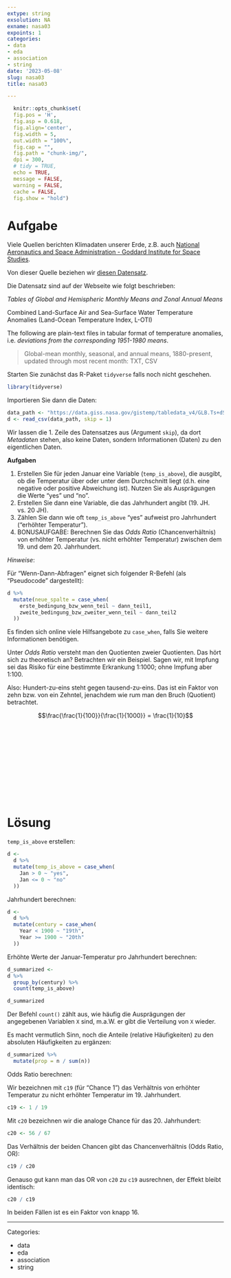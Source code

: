 ```yaml
---
extype: string
exsolution: NA
exname: nasa03
expoints: 1
categories:
- data
- eda
- association
- string
date: '2023-05-08'
slug: nasa03
title: nasa03

---
```





```r
  knitr::opts_chunk$set(
  fig.pos = 'H',
  fig.asp = 0.618,
  fig.align='center',
  fig.width = 5,
  out.width = "100%",
  fig.cap = "", 
  fig.path = "chunk-img/",
  dpi = 300,
  # tidy = TRUE,
  echo = TRUE,
  message = FALSE,
  warning = FALSE,
  cache = FALSE,
  fig.show = "hold")
```




# Aufgabe


Viele Quellen berichten Klimadaten unserer Erde, z.B. auch [National Aeronautics and Space Administration - Goddard Institute for Space Studies](https://data.giss.nasa.gov/gistemp/).

Von dieser Quelle beziehen wir [diesen Datensatz](https://data.giss.nasa.gov/gistemp/tabledata_v4/GLB.Ts+dSST.csv).


Die Datensatz sind auf der Webseite wie folgt beschrieben:


*Tables of Global and Hemispheric Monthly Means and Zonal Annual Means*

Combined Land-Surface Air and Sea-Surface Water Temperature Anomalies (Land-Ocean Temperature Index, L-OTI)

The following are plain-text files in tabular format of temperature anomalies, i.e. *deviations from the corresponding 1951-1980 means*.


>   Global-mean monthly, seasonal, and annual means, 1880-present, updated through most recent month: TXT, CSV

Starten Sie zunächst das R-Paket `tidyverse` falls noch nicht geschehen.

```r
library(tidyverse)
```


Importieren Sie dann die Daten:

```r
data_path <- "https://data.giss.nasa.gov/gistemp/tabledata_v4/GLB.Ts+dSST.csv"
d <- read_csv(data_path, skip = 1)
```

Wir lassen die 1. Zeile des Datensatzes aus (Argument `skip`), da dort *Metadaten* stehen,
also keine Daten, sondern Informationen (Daten) zu den eigentlichen Daten.


**Aufgaben**


1. Erstellen Sie für jeden Januar eine Variable (`temp_is_above`), die ausgibt, ob die Temperatur über oder unter dem Durchschnitt liegt (d.h. eine negative oder positive Abweichung ist). Nutzen Sie als Ausprägungen die Werte "yes" und "no".
2. Erstellen Sie dann eine Variable, die das Jahrhundert angibt (19. JH. vs. 20 JH).
3. Zählen Sie dann wie oft `temp_is_above` "yes" aufweist pro Jahrhundert ("erhöhter Temperatur").
4. BONUSAUFGABE: Berechnen Sie das *Odds Ratio* (Chancenverhältnis) von erhöhter Temperatur (vs. nicht erhöhter Temperatur) zwischen dem 19. und dem 20. Jahrhundert.


*Hinweise*:

Für "Wenn-Dann-Abfragen" eignet sich folgender R-Befehl (als "Pseudocode" dargestellt):

```r
d %>% 
  mutate(neue_spalte = case_when(
    erste_bedingung_bzw_wenn_teil ~ dann_teil1,
    zweite_bedingung_bzw_zweiter_wenn_teil ~ dann_teil2
  ))
```


Es finden sich online viele Hilfsangebote zu `case_when`, falls Sie weitere Informationen benötigen.


Unter *Odds Ratio* versteht man den Quotienten zweier Quotienten. Das hört sich zu theoretisch an? Betrachten wir ein Beispiel. Sagen wir, mit Impfung sei das Risiko für eine bestimmte Erkrankung 1:1000; ohne Impfung aber 1:100.

Also: Hundert-zu-eins steht gegen tausend-zu-eins. Das ist ein Faktor von zehn bzw. von ein Zehntel, jenachdem wie rum man den Bruch (Quotient) betrachtet.


$$\frac{\frac{1}{100}}{\frac{1}{1000}} = \frac{1}{10}$$


</br>
</br>
</br>
</br>
</br>
</br>
</br>
</br>
</br>
</br>

# Lösung


`temp_is_above` erstellen:


```r
d <-
  d %>% 
  mutate(temp_is_above = case_when(
    Jan > 0 ~ "yes",
    Jan <= 0 ~ "no"
  ))
```


Jahrhundert berechnen:


```r
d <-
  d %>% 
  mutate(century = case_when(
    Year < 1900 ~ "19th",
    Year >= 1900 ~ "20th"
  ))
```


Erhöhte Werte der Januar-Temperatur pro Jahrhundert berechnen:


```r
d_summarized <- 
d %>% 
  group_by(century) %>% 
  count(temp_is_above)

d_summarized
```


Der Befehl `count()` zählt aus, wie häufig die Ausprägungen der angegebenen Variablen `X` sind,
m.a.W. er gibt die Verteilung von `X` wieder.

Es macht vermutlich Sinn, noch die Anteile (relative Häufigkeiten) zu den absoluten Häufigkeiten zu ergänzen:



```r
d_summarized %>% 
  mutate(prop = n / sum(n))
```


Odds Ratio berechnen:

Wir bezeichnen mit `c19` (für "Chance 1") das Verhältnis von erhöhter Temperatur zu nicht erhöhter Temperatur im 19. Jahrhundert.

```r
c19 <- 1 / 19
```

Mit `c20` bezeichnen wir die analoge Chance für das 20. Jahrhundert:

```r
c20 <- 56 / 67
```

Das Verhältnis der beiden Chancen gibt das Chancenverhältnis (Odds Ratio, OR):


```r
c19 / c20
```


Genauso gut kann man das OR von `c20` zu `c19` ausrechnen, 
der Effekt bleibt identisch:

```r
c20 / c19
```

In beiden Fällen ist es ein Faktor von knapp 16.






---

Categories: 

- data
- eda
- association
- string

